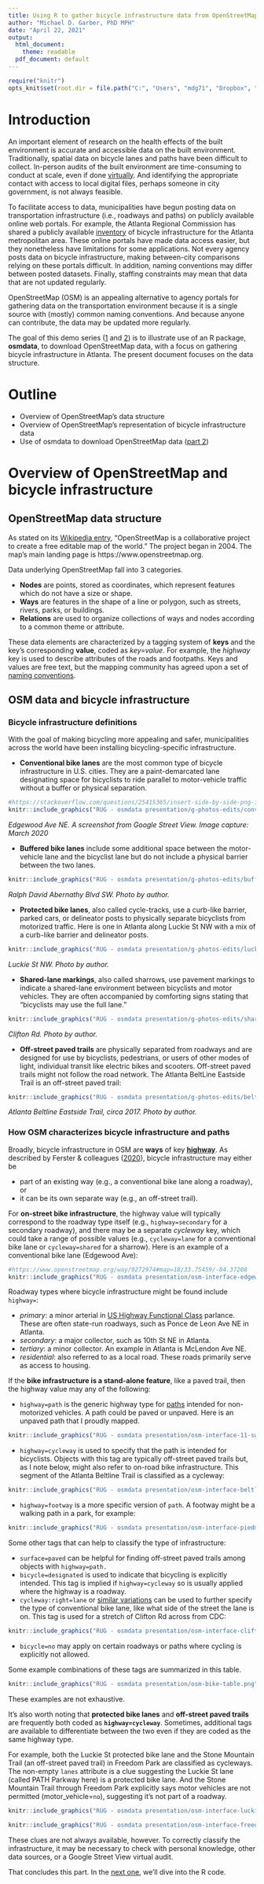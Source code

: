 ---
title: Using R to gather bicycle infrastructure data from OpenStreetMap (part 1)
author: "Michael D. Garber, PhD MPH"
date: "April 22, 2021"
output:
  html_document:
    theme: readable
  pdf_document: default
---
```{r "setup", include=FALSE, eval=TRUE, echo=FALSE}
require("knitr")
opts_knit$set(root.dir = file.path("C:", "Users", "mdg71", "Dropbox", "CDC - Geospatial Epidemiologist", "prj05983_R_for_GIS_User_Group"))

```


# Introduction

An important element of research on the health effects of the built environment is accurate and accessible data on the built environment. Traditionally, spatial data on bicycle lanes and paths have been difficult to collect. In-person audits of the built environment are time-consuming to conduct at scale, even if done [virtually](https://journals.sagepub.com/doi/abs/10.1177/0002716216681488). And identifying the appropriate contact with access to local digital files, perhaps someone in city government, is not always feasible.

To facilitate access to data, municipalities have begun posting data on transportation infrastructure (i.e., roadways and paths) on publicly available online web portals. For example, the Atlanta Regional Commission has shared a publicly available [inventory](https://opendata.atlantaregional.com/datasets/5c40e76746374d71acaa0a7b3973b195_120) of bicycle infrastructure for the Atlanta metropolitan area. These online portals have made data access easier, but they nonetheless have limitations for some applications. Not every agency posts data on bicycle infrastructure, making between-city comparisons relying on these portals difficult. In addition, naming conventions may differ between posted datasets. Finally, staffing constraints may mean that data that are not updated regularly.

OpenStreetMap (OSM) is an appealing alternative to agency portals for gathering data on the transportation environment because it is a single source with (mostly) common naming conventions. And because anyone can contribute, the data may be updated more regularly.

The goal of this demo series ([1](https://htmlpreview.github.io/?https://github.com/michaeldgarber/osmdata_for_bikes/blob/main/r_teach_osmdata_p1.html) and [2](https://rpubs.com/michaeldgarber/osm_data_for_bikes_2)) is to illustrate use of an R package, **osmdata**, to download OpenStreetMap data, with a focus on gathering bicycle infrastructure in Atlanta. The present document focuses on the data structure.

# Outline
* Overview of OpenStreetMap's data structure
* Overview of OpenStreetMap's representation of bicycle infrastructure data
* Use of osmdata to download OpenStreetMap data ([part 2](https://rpubs.com/michaeldgarber/osm_data_for_bikes_2))

# Overview of OpenStreetMap and bicycle infrastructure

## OpenStreetMap data structure
As stated on its [Wikipedia entry](https://en.wikipedia.org/wiki/OpenStreetMap), "OpenStreetMap is a collaborative project to create a free editable map of the world." The project began in 2004. The map's main landing page is https://www.openstreetmap.org.

Data underlying OpenStreetMap fall into 3 categories.

* **Nodes** are points, stored as coordinates, which represent features which do not have a size or shape.
* **Ways** are features in the shape of a line or polygon, such as streets, rivers, parks, or buildings.
* **Relations** are used to organize collections of ways and nodes according to a common theme or attribute.

These data elements are characterized by a tagging system of **keys** and the key's corresponding **value**, coded as *key=value*. For example, the *highway* key is used to describe attributes of the roads and footpaths. Keys and values are free text, but the mapping community has agreed upon a set of [naming conventions](https://wiki.openstreetmap.org/wiki/Map_features).

## OSM data and bicycle infrastructure

### Bicycle infrastructure definitions
With the goal of making bicycling more appealing and safer, municipalities across the world have been installing bicycling-specific infrastructure.

* **Conventional bike lanes** are the most common type of bicycle infrastructure in U.S. cities. They are a paint-demarcated lane designating space for bicyclists to ride parallel to motor-vehicle traffic without a buffer or physical separation.
```{r image-conventional, echo=FALSE, fig.align='left', out.width="50%"}
#https://stackoverflow.com/questions/25415365/insert-side-by-side-png-images-using-knitr
knitr::include_graphics("RUG - osmdata presentation/g-photos-edits/conventional-bike-lane-edgewood.png")
```
*Edgewood Ave NE. A screenshot from Google Street View. Image capture: March 2020* 

* **Buffered bike lanes** include some additional space between the motor-vehicle lane and the bicyclist lane but do not include a physical barrier between the two lanes.
```{r image-buffered, echo=FALSE, fig.align='left', out.width="50%"}
knitr::include_graphics("RUG - osmdata presentation/g-photos-edits/buffered-rda.png")
```
*Ralph David Abernathy Blvd SW. Photo by author.* 

* **Protected bike lanes**, also called cycle-tracks, use a curb-like barrier, parked cars, or delineator posts to physically separate bicyclists from motorized traffic. Here is one in Atlanta along Luckie St NW with a mix of a curb-like barrier and delineator posts.
```{r image-prot, echo=FALSE, fig.align="left", out.width="50%"}
knitr::include_graphics("RUG - osmdata presentation/g-photos-edits/luckie-st-posts.png")
```
*Luckie St NW. Photo by author.* 

* **Shared-lane markings**, also called sharrows, use pavement markings to indicate a shared-lane environment between bicyclists and motor vehicles. They are often accompanied by comforting signs stating that “bicyclists may use the full lane.”
```{r image-sharrow, echo=FALSE, fig.align="left", out.width="50%"}
knitr::include_graphics("RUG - osmdata presentation/g-photos-edits/sharrow-clifton.png")
```
*Clifton Rd. Photo by author.* 

* **Off-street paved trails** are physically separated from roadways and are designed for use by bicyclists, pedestrians, or users of other modes of light, individual transit like electric bikes and scooters. Off-street paved trails might not follow the road network. The Atlanta BeltLine Eastside Trail is an off-street paved trail:
```{r image-trail-paved, echo=FALSE, fig.align="left", out.width="50%"}
knitr::include_graphics("RUG - osmdata presentation/g-photos-edits/beltline-2017.png")
```
*Atlanta Beltline Eastside Trail, circa 2017. Photo by author.* 


### How OSM characterizes bicycle infrastructure and paths
Broadly, bicycle infrastructure in OSM are **ways** of key [**highway**](https://wiki.openstreetmap.org/wiki/Key:highway). As described by Ferster & colleagues ([2020](https://www.tandfonline.com/doi/full/10.1080/15568318.2018.1519746)), bicycle infrastructure may either be

* part of an existing way (e.g., a conventional bike lane along a roadway), or 
* it can be its own separate way (e.g., an off-street trail).

For **on-street bike infrastructure**, the highway value will typically correspond to the roadway type itself (e.g., `highway=secondary` for a secondary roadway), and there may be a separate *cycleway* key, which could take a range of possible values (e.g., `cycleway=lane` for a conventional bike lane or `cycleway=shared` for a sharrow). Here is an example of a conventional bike lane (Edgewood Ave):
```{r image-edgewood, echo=FALSE, fig.align="left", out.width="75%"}
#https://www.openstreetmap.org/way/9272974#map=18/33.75459/-84.37208
knitr::include_graphics("RUG - osmdata presentation/osm-interface-edgewood.png")
```


Roadway types where bicycle infrastructure might be found include `highway=`:

* *primary*: a minor arterial in [US Highway Functional Class](https://wiki.openstreetmap.org/wiki/User:UltimateRiff/HFCS) parlance. These are often state-run roadways, such as Ponce de Leon Ave NE in Atlanta.
* *secondary*: a major collector, such as 10th St NE in Atlanta.
* *tertiary*: a minor collector. An example in Atlanta is McLendon Ave NE.
* *residential*: also referred to as a local road. These roads primarily serve as access to housing.

If the **bike infrastructure is a stand-alone feature**, like a paved trail, then the highway value may any of the following:

* `highway=path` is the generic highway type for [paths](https://wiki.openstreetmap.org/wiki/Tag:highway%3Dpath) intended for non-motorized vehicles. A path could be paved or unpaved. Here is an unpaved path that I proudly mapped.
```{r image-11, echo=FALSE, fig.align="left", out.width="75%"}
knitr::include_graphics("RUG - osmdata presentation/osm-interface-11-switchbacks.png")
```

* `highway=cycleway` is used to specify that the path is intended for bicyclists. Objects with this tag are typically off-street paved trails but, as I note below, might also refer to on-road bike infrastructure. This segment of the Atlanta Beltline Trail is classified as a cycleway:
```{r image-osm-beltline, echo=FALSE, fig.align="left", out.width="75%"}
knitr::include_graphics("RUG - osmdata presentation/osm-interface-beltline-eastside.png")
```

* `highway=footway` is a more specific version of `path`. A footway might be a walking path in a park, for example:
```{r image-piedmont-footway, echo=FALSE, fig.align="left", out.width="75%"}
knitr::include_graphics("RUG - osmdata presentation/osm-interface-piedmont-footway.png")
```

Some other tags that can help to classify the type of infrastructure:

* `surface=paved` can be helpful for finding off-street paved trails among objects with `highway=path.`
* `bicycle=designated` is used to indicate that bicycling is explicitly intended. This tag is implied if `highway=cycleway` so is usually applied where the highway is a roadway.
* `cycleway:right=lane` or [similar variations](https://wiki.openstreetmap.org/wiki/Key:cycleway) can be used to further specify the type of conventional bike lane, like what side of the street the lane is on. This tag is used for a stretch of Clifton Rd across from CDC:
```{r image-clifton, echo=FALSE, fig.align="left", out.width="75%"}
knitr::include_graphics("RUG - osmdata presentation/osm-interface-clifton.png")
```
* `bicycle=no` may apply on certain roadways or paths where cycling is explicitly not allowed.


Some example combinations of these tags are summarized in this table. 
```{r image-examples, echo=FALSE, fig.align="left", out.width="75%"}
knitr::include_graphics("RUG - osmdata presentation/osm-bike-table.png")
```

These examples are not exhaustive. 

It's also worth noting that **protected bike lanes** and **off-street paved trails** are frequently both coded as **`highway=cycleway`**. Sometimes, additional tags are available to differentiate between the two even if they are coded as the same highway type. 

For example, both the Luckie St protected bike lane and the Stone Mountain Trail (an off-street paved trail) in Freedom Park are classified as cycleways. The non-empty `lanes` attribute is a clue suggesting the Luckie St lane (called PATH Parkway here) is a protected bike lane. And the Stone Mountain Trail through Freedom Park explicitly says motor vehicles are not permitted (motor_vehicle=`no`), suggesting it's not part of a roadway.

```{r image-luckie, echo=FALSE, fig.align="left", out.width="75%"}
knitr::include_graphics("RUG - osmdata presentation/osm-interface-luckie-st.png")
```
```{r image-freedom, echo=FALSE, fig.align="left", out.width="75%"}
knitr::include_graphics("RUG - osmdata presentation/osm-interface-freedom-park.png")
```
These clues are not always available, however. To correctly classify the infrastructure, it may be necessary to check with personal knowledge, other data sources, or a Google Street View virtual audit.

That concludes this part. In the [next one](https://rpubs.com/michaeldgarber/osm_data_for_bikes_2), we'll dive into the R code.



